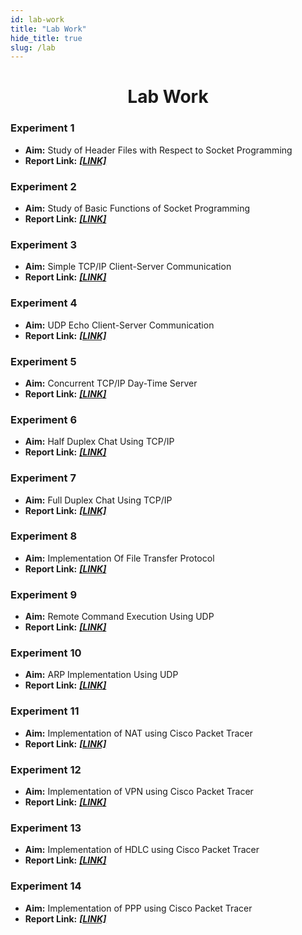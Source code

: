 ```yaml
---
id: lab-work
title: "Lab Work"
hide_title: true
slug: /lab
---
```



<div align="center">
  <h1>Lab Work</h1>
</div>

### Experiment 1

- **Aim:** Study of Header Files with Respect to Socket Programming
- **Report Link:** _**[[LINK]](/doc/EXP1.pdf)**_

### Experiment 2

- **Aim:** Study of Basic Functions of Socket Programming
- **Report Link:** _**[[LINK]](/doc/EXP2.pdf)**_

### Experiment 3

- **Aim:** Simple TCP/IP Client-Server Communication
- **Report Link:** _**[[LINK]](/doc/EXP3.pdf)**_

### Experiment 4

- **Aim:** UDP Echo Client-Server Communication
- **Report Link:** _**[[LINK]](/doc/EXP4.pdf)**_

### Experiment 5

- **Aim:** Concurrent TCP/IP Day-Time Server
- **Report Link:** _**[[LINK]](/doc/EXP5.pdf)**_

### Experiment 6

- **Aim:** Half Duplex Chat Using TCP/IP
- **Report Link:** _**[[LINK]](/doc/EXP6.pdf)**_

### Experiment 7

- **Aim:** Full Duplex Chat Using TCP/IP
- **Report Link:** _**[[LINK]](/doc/EXP7.pdf)**_

### Experiment 8

- **Aim:** Implementation Of File Transfer Protocol
- **Report Link:** _**[[LINK]](/doc/EXP8.pdf)**_

### Experiment 9

- **Aim:** Remote Command Execution Using UDP
- **Report Link:** _**[[LINK]](/doc/EXP9.pdf)**_

### Experiment 10

- **Aim:** ARP Implementation Using UDP
- **Report Link:** _**[[LINK]](/doc/EXP10.pdf)**_

### Experiment 11

- **Aim:** Implementation of NAT using Cisco Packet Tracer
- **Report Link:** _**[[LINK]](/doc/EXP11.pdf)**_

### Experiment 12

- **Aim:** Implementation of VPN using Cisco Packet Tracer
- **Report Link:** _**[[LINK]](/doc/EXP12.pdf)**_

### Experiment 13

- **Aim:** Implementation of HDLC using Cisco Packet Tracer
- **Report Link:** _**[[LINK]](/doc/EXP13.pdf)**_

### Experiment 14

- **Aim:** Implementation of PPP using Cisco Packet Tracer
- **Report Link:** _**[[LINK]](/doc/EXP14.pdf)**_
